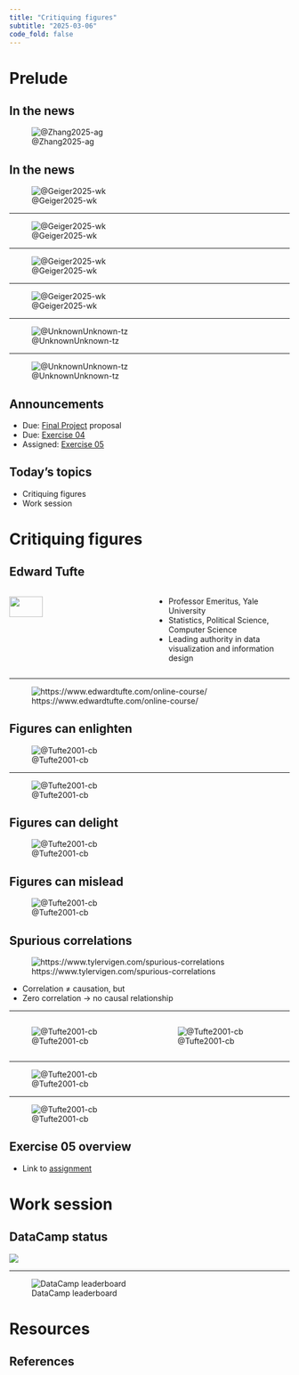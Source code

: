 ```yaml
---
title: "Critiquing figures"
subtitle: "2025-03-06"
code_fold: false
---
```


# Prelude

## In the news

![@Zhang2025-ag](../include/img/nytimes-2025-03-04-trump-tariffs.png)

## In the news

![@Geiger2025-wk](https://www.pewresearch.org/wp-content/uploads/sites/20/2025/03/SR_25.03.05_gun-deaths_1.png)

---

![@Geiger2025-wk](https://www.pewresearch.org/wp-content/uploads/sites/20/2025/03/SR_25.03.05_gun-deaths_2.png)

---

![@Geiger2025-wk](https://www.pewresearch.org/wp-content/uploads/sites/20/2025/03/SR_25.03.05_gun-deaths_3.png)

---

![@Geiger2025-wk](https://www.pewresearch.org/wp-content/uploads/sites/20/2025/03/SR_25.03.05_gun-deaths_4.png)

---

![@UnknownUnknown-tz](../include/img/gun-violence-all-countries.png)

---

![@UnknownUnknown-tz](../include/img/gun-violence-rich-countries.png)

## Announcements

- [Due]{.orange_due}: [Final Project](../exercises/final-project.qmd) proposal
- [Due]{.orange_due}: [Exercise 04](../exercises/ex04-sci-of-data-viz.qmd)
- [Assigned]{.green_assigned}: [Exercise 05](../exercises/ex05-figure-prep-guidelines.qmd)

## Today's topics

- Critiquing figures
- Work session

# Critiquing figures

## Edward Tufte

:::: {.columns}
::: {.column width=50%}
![](https://upload.wikimedia.org/wikipedia/commons/thumb/4/46/Edward_Tufte_-_cropped.jpg/440px-Edward_Tufte_-_cropped.jpg){height=50%}
:::
::: {.column width=50%}
- Professor Emeritus, Yale University
- Statistics, Political Science, Computer Science
- Leading authority in data visualization and information design
:::
::::

---

![https://www.edwardtufte.com/online-course/](../include/img/tufte-online-course.png)

## Figures can enlighten

![@Tufte2001-cb](../include/img/tufte-scatter-p14.png)

---

![@Tufte2001-cb](../include/img/tufte-john-snow-cholera-p24.png)

## Figures can delight

![@Tufte2001-cb](../include/img/tufte-french-rail-p31.png)

## Figures can mislead

![@Tufte2001-cb](../include/img/tufte-illusory-corr-p15.png)

## Spurious correlations

![https://www.tylervigen.com/spurious-correlations](https://www.tylervigen.com/spurious/correlation/image/5918_associates-degrees-awarded-in-emergency-medical-tech_correlates-with_miss-americas-age.svg)

- Correlation $\neq$ causation, but
- Zero correlation $\rightarrow$ no causal relationship

---

:::: {.columns}
::: {.column width=50%}
![@Tufte2001-cb](../include/img/tufte-fuel-std-p57.png)
:::
::: {.column width=50%}
![@Tufte2001-cb](../include/img/tufte-fuel-std-p58.png)
:::
::::

---

![@Tufte2001-cb](../include/img/tufte-p60.png)

---

![@Tufte2001-cb](../include/img/tufte-p75.png)

## Exercise 05 overview

- Link to [assignment](../exercises/ex05-figure-prep-guidelines.qmd)

# Work session

## DataCamp status

![](../include/img/datacamp-2025-03-06.png)

---

![DataCamp leaderboard](../include/img/datacamp-2025-03-06-leaderboard.png)

# Resources

## References
